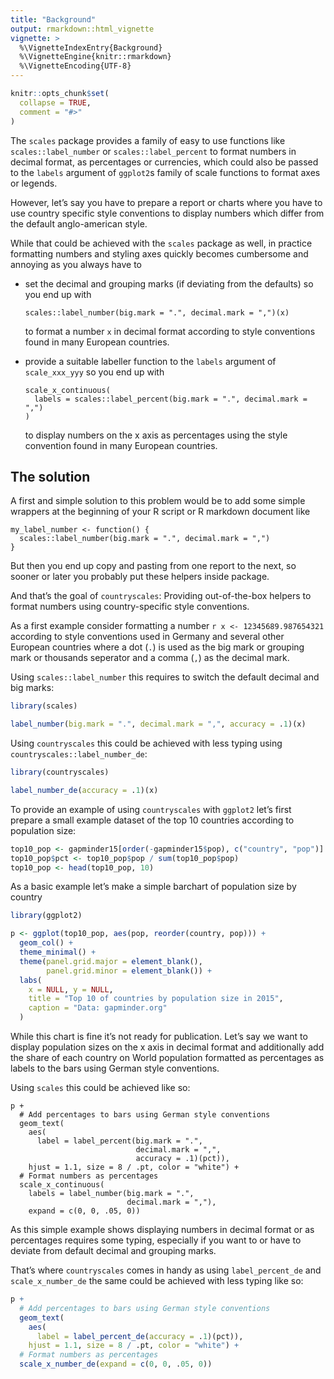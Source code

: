 ```yaml
---
title: "Background"
output: rmarkdown::html_vignette
vignette: >
  %\VignetteIndexEntry{Background}
  %\VignetteEngine{knitr::rmarkdown}
  %\VignetteEncoding{UTF-8}
---
```


```r
knitr::opts_chunk$set(
  collapse = TRUE,
  comment = "#>"
)
```

The `scales` package provides a family of easy to use functions 
like `scales::label_number` or `scales::label_percent` to format numbers in 
decimal format, as percentages or currencies, which could also be 
passed to the `labels` argument of `ggplot2`s family of scale functions to 
format axes or legends.

However, let's say you have to prepare a report or charts where you have to use 
country specific style conventions to display numbers which differ from the 
default anglo-american style.
  
While that could be achieved with the `scales` package as well, in practice 
formatting numbers and styling axes quickly becomes 
cumbersome and annoying as you always have to

* set the decimal and grouping marks (if deviating from the defaults) so you end up with
  ```
  scales::label_number(big.mark = ".", decimal.mark = ",")(x)
  ``` 
  to format a number `x` in decimal format according to style conventions found 
  in many European countries.
  
* provide a suitable labeller function to the `labels` argument of 
  `scale_xxx_yyy` so you end up with
  ```
  scale_x_continuous(
    labels = scales::label_percent(big.mark = ".", decimal.mark = ",")
  )
  ```
  to display numbers on the x axis as percentages using the style convention 
  found in many European countries.

## The solution

A first and simple solution to this problem would be to add some simple wrappers 
at the beginning of your R script or R markdown document like
```
my_label_number <- function() {
  scales::label_number(big.mark = ".", decimal.mark = ",")
}
```
But then you end up copy and pasting from one report to the next, so sooner or 
later you probably put these helpers inside package. 

And that's the goal of `countryscales`: Providing out-of-the-box helpers to 
format numbers using country-specific style conventions.

As a first example consider formatting a number `r x <- 12345689.987654321` 
according to style conventions used in Germany and several other European 
countries where a dot (`.`) is used as the big mark or grouping mark or 
thousands seperator and a comma (`,`) as the decimal mark.

Using `scales::label_number` this requires to switch the default decimal and big 
marks:
```r
library(scales)

label_number(big.mark = ".", decimal.mark = ",", accuracy = .1)(x)
```

Using `countryscales` this could be achieved with less typing using 
`countryscales::label_number_de`:

```r
library(countryscales)

label_number_de(accuracy = .1)(x)
```

To provide an example of using `countryscales` with `ggplot2` let's first 
prepare a small example dataset of the top 10 countries according to population 
size:

```r
top10_pop <- gapminder15[order(-gapminder15$pop), c("country", "pop")]
top10_pop$pct <- top10_pop$pop / sum(top10_pop$pop)
top10_pop <- head(top10_pop, 10)
```

As a basic example let's make a simple barchart of population size by country

```r
library(ggplot2)

p <- ggplot(top10_pop, aes(pop, reorder(country, pop))) +
  geom_col() +
  theme_minimal() +
  theme(panel.grid.major = element_blank(), 
        panel.grid.minor = element_blank()) +
  labs(
    x = NULL, y = NULL,
    title = "Top 10 of countries by population size in 2015",
    caption = "Data: gapminder.org"
  )
```
While this chart is fine it's not ready for publication. Let's say we want to 
display population sizes on the x axis in decimal format and additionally add 
the share of each country on World population formatted as percentages as labels 
to the bars using German style conventions. 

Using `scales` this could be achieved like so:

```style-scales
p +
  # Add percentages to bars using German style conventions
  geom_text(
    aes(
      label = label_percent(big.mark = ".", 
                            decimal.mark = ",", 
                            accuracy = .1)(pct)), 
    hjust = 1.1, size = 8 / .pt, color = "white") +
  # Format numbers as percentages
  scale_x_continuous(
    labels = label_number(big.mark = ".", 
                          decimal.mark = ","), 
    expand = c(0, 0, .05, 0))
```

As this simple example shows displaying numbers in decimal format or as 
percentages requires some typing, especially if you want to or have to deviate 
from default decimal and grouping marks. 

That's where `countryscales` comes in handy as using `label_percent_de` and 
`scale_x_number_de` the same could be achieved with less typing like so:

```r
p +
  # Add percentages to bars using German style conventions
  geom_text(
    aes(
      label = label_percent_de(accuracy = .1)(pct)), 
    hjust = 1.1, size = 8 / .pt, color = "white") +
  # Format numbers as percentages
  scale_x_number_de(expand = c(0, 0, .05, 0))
```
